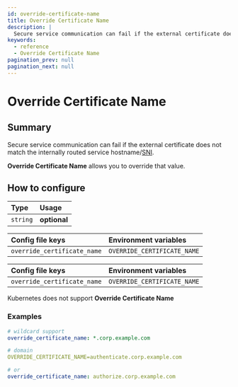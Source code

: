 ```yaml
---
id: override-certificate-name
title: Override Certificate Name
description: |
  Secure service communication can fail if the external certificate does not match the internally routed service hostname/SNI.
keywords:
  - reference
  - Override Certificate Name
pagination_prev: null
pagination_next: null
---
```



# Override Certificate Name

## Summary

Secure service communication can fail if the external certificate does not match the internally routed service hostname/[SNI](https://en.wikipedia.org/wiki/Server_Name_Indication).

**Override Certificate Name** allows you to override that value.

## How to configure

| **Type** | **Usage**    |
| :------- | :----------- |
| `string` | **optional** |

<Tabs>
<TabItem value="Core" label="Core">

| **Config file keys**        | **Environment variables**   |
| :-------------------------- | :-------------------------- |
| `override_certificate_name` | `OVERRIDE_CERTIFICATE_NAME` |

</TabItem>
<TabItem value="Enterprise" label="Enterprise">

| **Config file keys**        | **Environment variables**   |
| :-------------------------- | :-------------------------- |
| `override_certificate_name` | `OVERRIDE_CERTIFICATE_NAME` |

</TabItem>
<TabItem value="Kubernetes" label="Kubernetes">

Kubernetes does not support **Override Certificate Name**

</TabItem>
</Tabs>

### Examples

```yaml
# wildcard support
override_certificate_name: *.corp.example.com

# domain
OVERRIDE_CERTIFICATE_NAME=authenticate.corp.example.com

# or
override_certificate_name: authorize.corp.example.com
```

